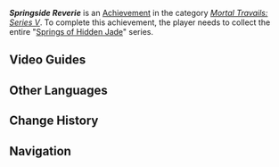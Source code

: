 {{Achievement Infobox
|id           = 80367
|order id     = 341
|category     = Mortal Travails: Series V
|description  = Collect the entire "[[Springs of Hidden Jade]]" series.
|requirements = 
|primogems    = 5
|tracking     = 
|topic        = Books
|quest        = 
|hidden       = 
}}
'''''Springside Reverie''''' is an [[Achievement]] in the category ''[[Mortal Travails: Series V]]''. To complete this achievement, the player needs to collect the entire "[[Springs of Hidden Jade]]" series.

==Video Guides==
{{EVT
|video1   = https://youtu.be/KBWMH4bO8kw
|caption1 = How to get "Springside Reverie" Achievement
}}


<!--
==Gameplay Notes==
* 

==Gallery==
{{Preview
|size=300px
|file=
|caption=
}}
-->
==Other Languages==
{{Other Languages
|en       = Springside Reverie
|zhs      = 临泉怳歌
|zhs_rm   = 
|zht      = 臨泉怳歌
|zht_rm   = 
|zh_tl    = 
|ja       = 泉のほとり、恍惚の歌
|ja_rm    = 
|ja_tl    = 
|ko       = 샘물에 바치는 애가
|ko_tl    = 
|es       = Melodía del manantial
|es_tl    = Melody of the Spring
|fr       = Rêverie aux sources
|fr_tl    = Reverie in the Springs
|ru       = Фантазия у реки
|ru_tl    = 
|th       = น้ำพุรำพัน
|th_rm    = 
|th_tl    = 
|vi       = Khúc Ca Suối Lành
|vi_tl    = 
|de       = Träume bei der Quelle
|de_tl    = 
|id       = Lagu Indah Sumber Air
|id_tl    = 
|pt       = Devaneio Primaveril
|pt_tl    = 
|tr       = Pınar Kıyısındaki Hülya
|tr_tl    = 
|it       = Fantasmagoria primaverile
|it_tl    = Springtime Phantasmagoria
}}

==Change History==
{{Change History|5.3}}

==Navigation==
{{Achievement Navbox}}